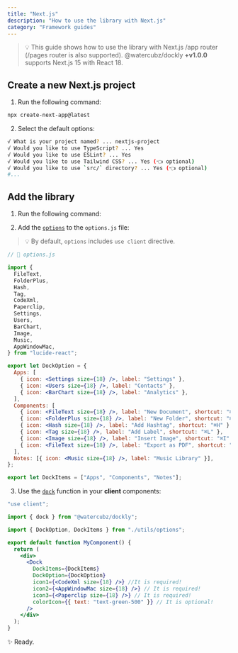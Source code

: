 ```yaml
---
title: "Next.js"
description: "How to use the library with Next.js"
category: "Framework guides"
---
```


> 💡 This guide shows how to use the library with Next.js /app router (/pages router is also supported). @watercubz/dockly **+v1.0.0** supports Next.js 15 with React 18.

## Create a new Next.js project

1. Run the following command:

```bash
npx create-next-app@latest
```

2. Select the default options:

```bash
√ What is your project named? ... nextjs-project
√ Would you like to use TypeScript? ... Yes
√ Would you like to use ESLint? ... Yes
√ Would you like to use Tailwind CSS? ... Yes (👈 optional)
√ Would you like to use `src/` directory? ... Yes (👈 optional)
#...
```

## Add the library

1. Run the following command:

2. Add the [`options`](/Customization) to the `options.js` file:

> 💡 By default, `options` includes `use client` directive.

```jsx {18,24, 32}
// 📃 options.js

import {
  FileText,
  FolderPlus,
  Hash,
  Tag,
  CodeXml,
  Paperclip,
  Settings,
  Users,
  BarChart,
  Image,
  Music,
  AppWindowMac,
} from "lucide-react";

export let DockOption = {
  Apps: [
    { icon: <Settings size={18} />, label: "Settings" },
    { icon: <Users size={18} />, label: "Contacts" },
    { icon: <BarChart size={18} />, label: "Analytics" },
  ],
  Components: [
    { icon: <FileText size={18} />, label: "New Document", shortcut: "⌘N" },
    { icon: <FolderPlus size={18} />, label: "New Folder", shortcut: "⌘F" },
    { icon: <Hash size={18} />, label: "Add Hashtag", shortcut: "⌘H" },
    { icon: <Tag size={18} />, label: "Add Label", shortcut: "⌘L" },
    { icon: <Image size={18} />, label: "Insert Image", shortcut: "⌘I" },
    { icon: <FileText size={18} />, label: "Export as PDF", shortcut: "⌘E" },
  ],
  Notes: [{ icon: <Music size={18} />, label: "Music Library" }],
};

export let DockItems = ["Apps", "Components", "Notes"];
```

3. Use the [`dock`](/) function in your **client** components:

```jsx {10-16}
"use client";

import { dock } from "@watercubz/dockly";

import { DockOption, DockItems } from "./utils/options";

export default function MyComponent() {
  return (
    <div>
      <Dock
        DockItems={DockItems}
        DockOption={DockOption}
        icon1={<CodeXml size={18} />} //It is required!
        icon2={<AppWindowMac size={18} />} // It is required!
        icon3={<Paperclip size={18} />} // It is required!
        colorIcon={{ text: "text-green-500" }} // It is optional!
      />
    </div>
  );
}
```

✨ Ready.
